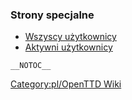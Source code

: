 
=== Strony specjalne ===
*[[en/Special/ListUsers|Wszyscy użytkownicy]]
*[[en/Special/ActiveUsers|Aktywni użytkownicy]]

<!--[[Category:OpenTTD Wiki]]-->[[Category:pl/OpenTTD Wiki]]
 __NOTOC__ <!-- __NOEDITSECTION__ -->